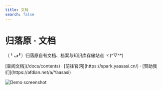 ```yaml
---
title: 文档
search: false
---
```



<h1 className="text-center font-extrabold md:text-5xl mt-8">归落原 · 文档</h1>

<p className="text-center text-lg mb-2 text-gray-600 md:text-2xl">（╹ڡ╹）归落原自有文档、档案与知识库存储站点 ヾ(^▽^*)</p>

<Bleed>
  <Features />
</Bleed>

<p className="mt-8 text-center">
  [查阅文档](/docs/contents) · [前往官网](https://spark.yaasasi.cn/) · [赞助我们](https://afdian.net/a/Yaasasi)
</p>

![Demo screenshot](../../public/images/avatar.png)
